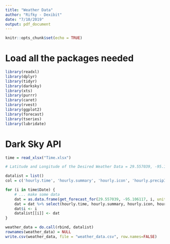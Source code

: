 ```yaml
---
title: "Weather Data"
author: "Rifky - Dexibit"
date: "7/10/2019"
output: pdf_document
---
```


```r
knitr::opts_chunk$set(echo = TRUE)
```

# Load all the packages needed

```r
library(readxl)
library(dplyr)
library(tidyr)
library(darksky)
library(xts)
library(purrr)
library(caret)
library(rvest)
library(ggplot2)
library(forecast)
library(tseries)
library(lubridate)
```

# Dark Sky API

```r
time = read_xlsx("Time.xlsx")

# Latitude and Longitude of the Desired Weather Data = 29.557039, -95.106117

datalist = list()
col = c('hourly.time', 'hourly.summary', 'hourly.icon', 'hourly.precipIntensity', 'hourly.precipProbability', 'hourly.temperature', 'hourly.apparentTemperature', 'hourly.dewPoint', 'hourly.humidity', 'hourly.pressure', 'hourly.windSpeed', 'hourly.windGust', 'hourly.windBearing', 'hourly.cloudCover', 'hourly.uvIndex', 'hourly.visibility', 'daily.time',	'daily.summary', 'daily.icon', 'daily.precipIntensity', 'daily.precipProbability', 'daily.precipIntensityMax', 'daily.temperatureHigh', 'daily.apparentTemperatureHigh', 'daily.temperatureLow', 'daily.apparentTemperatureLow', 'daily.temperatureMax', 'daily.apparentTemperatureMax', 'daily.temperatureMin', 'daily.apparentTemperatureMin', 'daily.dewPoint', 'daily.humidity', 'daily.pressure', 'daily.windSpeed', 'daily.windGust', 'daily.windBearing', 'daily.cloudCover', 'daily.uvIndex', 'daily.visibility')

for (i in time$Date) {
    # ... make some data
    dat = as.data.frame(get_forecast_for(29.557039, -95.106117, i, units = 'si'))
    dat = dat %>% select(hourly.time, hourly.summary, hourly.icon, hourly.precipIntensity, hourly.precipProbability, hourly.temperature, hourly.apparentTemperature, hourly.dewPoint, hourly.humidity, hourly.pressure, hourly.windSpeed, hourly.windGust, hourly.windBearing, hourly.cloudCover, hourly.uvIndex, hourly.visibility, daily.time,	daily.summary, daily.icon, daily.precipIntensity, daily.precipProbability, daily.precipIntensityMax, daily.temperatureHigh, daily.apparentTemperatureHigh, daily.temperatureLow, daily.apparentTemperatureLow, daily.temperatureMax, daily.apparentTemperatureMax, daily.temperatureMin, daily.apparentTemperatureMin, daily.dewPoint, daily.humidity, daily.pressure, daily.windSpeed, daily.windGust, daily.windBearing, daily.cloudCover, daily.uvIndex, daily.visibility)
    dat$i <- i  
    datalist[[i]] <- dat
}

weather_data = do.call(rbind, datalist)
rownames(weather_data) = NULL
write.csv(weather_data, file = "weather_data.csv", row.names=FALSE)
```
